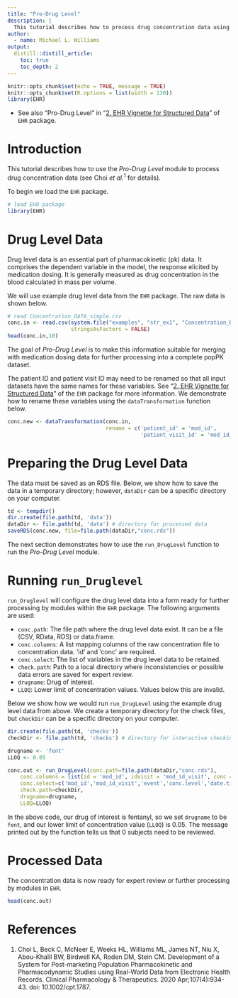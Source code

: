 ```yaml
---
title: "Pro-Drug Level"
description: |
  This tutorial describes how to process drug concentration data using *Pro-Drug Level* module in the system.
author:
  - name: Michael L. Williams
output:
  distill::distill_article:
    toc: true
    toc_depth: 2
---
```


```r
knitr::opts_chunk$set(echo = TRUE, message = TRUE)
knitr::opts_chunk$set(R.options = list(width = 130))
library(EHR)
```

* See also "Pro-Drug Level" in "[2. EHR Vignette for Structured Data](https://cran.r-project.org/web/packages/EHR/vignettes/ehr_vignette_02_str.html)" of `EHR` package.

# Introduction

This tutorial describes how to use the *Pro-Drug Level* module to process drug concentration data (see Choi *et al.*$^{1}$ for details).

To begin we load the `EHR` package. 

```r
# load EHR package
library(EHR)
```

# Drug Level Data

Drug level data is an essential part of pharmacokinetic (pk) data.  It comprises the dependent variable in the model, the response elicited by medication dosing.  It is generally measured as drug concentration in the blood calculated in mass per volume.

We will use example drug level data from the `EHR` package. The raw data is shown below.

```r
# read Concentration_DATA_simple.csv
conc.in <- read.csv(system.file("examples", "str_ex1", "Concentration_DATA_simple.csv", package="EHR"),
                    stringsAsFactors = FALSE)
head(conc.in,10)
```

The goal of *Pro-Drug Level* is to make this information suitable for merging with medication dosing data for further processing into a complete popPK dataset.

The patient ID and patient visit ID may need to be renamed so that all input datasets have the same names for these variables. See "[2. EHR Vignette for Structured Data](https://cran.r-project.org/web/packages/EHR/vignettes/ehr_vignette_02_str.html)" of the `EHR` package for more information. We demonstrate how to rename these variables using the `dataTransformation` function below.

```r
conc.new <- dataTransformation(conc.in, 
                               rename = c('patient_id' = 'mod_id',
                                          'patient_visit_id' = 'mod_id_visit'))
```

# Preparing the Drug Level Data

The data must be saved as an RDS file. Below, we show how to save the data in a temporary directory; however, `dataDir` can be a specific directory on your computer.

```r
td <- tempdir()
dir.create(file.path(td, 'data'))
dataDir <- file.path(td, 'data') # directory for processed data
saveRDS(conc.new, file=file.path(dataDir,"conc.rds"))
```

The next section demonstrates how to use the `run_DrugLevel` function to run the *Pro-Drug Level* module.

# Running `run_Druglevel`

`run_Druglevel` will configure the drug level data into a form ready for further processing by modules within the `EHR` package. The following arguments are used:

 * `conc.path`: The file path where the drug level data exist. It can be a file (CSV, RData, RDS) or data.frame.
 * `conc.columns`: A list mapping columns of the raw concentration file to concentration data. 'id' and 'conc' are required.
 * `conc.select`: The list of variables in the drug level data to be retained.
 * `check.path`: Path to a local directory where inconsistencies or possible data errors are saved for expert review.
 * `drugname`: Drug of interest.
 * `LLOQ`: Lower limit of concentration values. Values below this are invalid.
 
Below we show how we would run `run_DrugLevel` using the example drug level data from above. We create a temporary directory for the check files, but `checkDir` can be a specific directory on your computer.

```r
dir.create(file.path(td, 'checks'))
checkDir <- file.path(td, 'checks') # directory for interactive checking

drugname <- 'fent'
LLOQ <- 0.05

conc.out <- run_DrugLevel(conc.path=file.path(dataDir,"conc.rds"),
    conc.columns = list(id = 'mod_id', idvisit = 'mod_id_visit', conc = 'conc.level', datetime = 'date.time'),
    conc.select=c('mod_id','mod_id_visit','event','conc.level','date.time'),
    check.path=checkDir,
    drugname=drugname,
    LLOQ=LLOQ)
```

In the above code, our drug of interest is fentanyl, so we set `drugname` to be `fent`, and our lower limit of concentration value (`LLOQ`) is 0.05. The message printed out by the function tells us that 0 subjects need to be reviewed.

# Processed Data

The concentration data is now ready for expert review or further processing by modules in `EHR`.

```r
head(conc.out)
```

# References
1. Choi L, Beck C, McNeer E, Weeks HL, Williams ML, James NT, Niu X, Abou-Khalil BW, Birdwell KA, Roden DM, Stein CM. Development of a System for Post-marketing Population Pharmacokinetic and Pharmacodynamic Studies using Real-World Data from Electronic Health Records. Clinical Pharmacology & Therapeutics. 2020 Apr;107(4):934-43. doi: 10.1002/cpt.1787.

